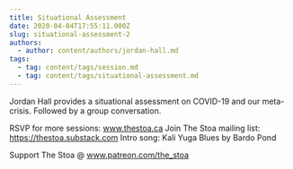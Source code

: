 ```yaml
---
title: Situational Assessment
date: 2020-04-04T17:55:11.000Z
slug: situational-assessment-2
authors:
  - author: content/authors/jordan-hall.md
tags:
  - tag: content/tags/session.md
  - tag: content/tags/situational-assessment.md
---
```


Jordan Hall provides a situational assessment on COVID-19 and our meta-crisis. Followed by a group conversation.

RSVP for more sessions: www.thestoa.ca
Join The Stoa mailing list: https://thestoa.substack.com
Intro song: Kali Yuga Blues by Bardo Pond

Support The Stoa @ www.patreon.com/the_stoa
